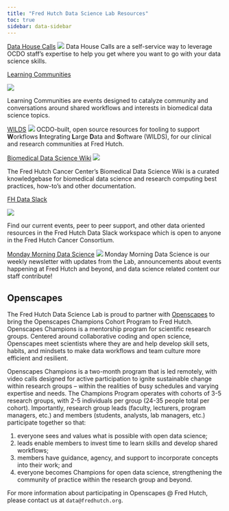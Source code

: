 ```yaml
---
title: "Fred Hutch Data Science Lab Resources"
toc: true
sidebar: data-sidebar
---
```





:::: {layout-ncol=3}
::: {#first-column}

[Data House Calls](programs/dhc.qmd)
![](img/DaSLHouseCalls-lucy.png)
Data House Calls are a self-service way to leverage OCDO staff's expertise to help you get where you want to go with your data science skills.  

:::

::: {#second-column}
[Learning Communities](programs/communities.qmd)

![](img/learning_comm.png)

Learning Communities are events designed to catalyze community and conversations around shared workflows and interests in biomedical data science topics. 

:::

::: {#third-column}

[WILDS](programs/wilds.qmd)
![](img/WILDS_V3 Square.png)
OCDO-built, open source resources for tooling to support **W**orkflows **I**ntegrating **L**arge **D**ata and **S**oftware (WILDS), for our clinical and research communities at Fred Hutch.

:::
::::




:::: {layout-ncol=3 text-align=center}
::: {#first-column}

[Biomedical Data Science Wiki](programs/sciwiki.qmd)
![](img/wiki.jpg)

The Fred Hutch Cancer Center's Biomedical Data Science Wiki is a curated knowledgebase for biomedical data science and research computing best practices, how-to's and other documentation. 
:::

::: {#second-column}
[FH Data Slack](https://join.slack.com/t/fhdata/signup)

![](img/fh-data.png)

Find our current events, peer to peer support, and other data oriented resources in the Fred Hutch Data Slack workspace which is open to anyone in the Fred Hutch Cancer Consortium.  
:::

::: {#third-column}

[Monday Morning Data Science](https://fhdata.substack.com/)
![](img/substack.png)
Monday Morning Data Science is our weekly newsletter with updates from the Lab, announcements about events happening at Fred Hutch and beyond, and data science related content our staff contribute!  
:::
::::


## Openscapes
The Fred Hutch Data Science Lab is proud to partner with [Openscapes](https://www.openscapes.org/) to bring the Openscapes Champions Cohort Program to Fred Hutch. Openscapes 
Champions is a mentorship program for scientific research groups. Centered 
around collaborative coding and open science, Openscapes meet scientists where 
they are and help develop skill sets, habits, and mindsets to make data 
workflows and team culture more efficient and resilient. 

Openscapes Champions is a two-month program that is led remotely, with video 
calls designed for active participation to ignite sustainable change within 
research groups – within the realities of busy schedules and varying expertise 
and needs. The Champions Program operates with cohorts of 3-5 research groups, 
with 2-5 individuals per group (24-35 people total per cohort). Importantly, 
research group leads (faculty, lecturers, program managers, etc.) and members 
(students, analysts, lab managers, etc.) participate together so that:


1) everyone sees and values what is possible with open data science; 
2) leads enable members to invest time to learn skills and develop shared workflows; 
3) members have guidance, agency, and support to incorporate concepts into 
their work; and 
4) everyone becomes Champions for open data science, 
strengthening the community of practice within the research group and beyond.

For more information about participating in Openscapes @ Fred Hutch, please 
contact us at `data@fredhutch.org`.


